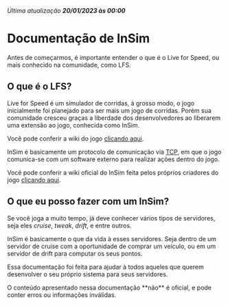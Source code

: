 
<Callout type="info">*Última atualização __20/01/2023 às 00:00__*</Callout>

# Documentação de InSim

Antes de começarmos, é importante entender o que é o Live for Speed, ou mais conhecido na comunidade, como LFS.

## O que é o LFS?

Live for Speed é um simulador de corridas, à grosso modo, o jogo inicialmente foi planejado para ser mais um jogo de corridas.
Porém sua comunidade cresceu graças a liberdade dos desenvolvedores ao liberarem uma extensão ao jogo, conhecida como InSim.

Você pode conferir a wiki do jogo [clicando aqui](https://wikipedia.org/wiki/Live_for_Speed).

InSim é basicamente um protocolo de comunicação via [TCP](https://wikipedia.org/wiki/Internet_protocol_suite), em que o jogo comunica-se com um software externo para realizar ações dentro do jogo.

Você pode conferir a wiki oficial do InSim feita pelos próprios criadores do jogo [clicando aqui](https://en.lfsmanual.net/wiki/InSim).

## O que eu posso fazer com um InSim?

Se você joga a muito tempo, já deve conhecer vários tipos de servidores, seja eles _cruise_, _tweak_, _drift_, e entre outros.

InSim é basicamente o que da vida à esses servidores. Seja dentro de um servidor de cruise com a oportunidade de comprar um veículo, ou em um servidor de drift para computar os seus pontos.

Essa documentação foi feita para ajudar à todos aqueles que querem desenvolver o seu próprio sistema para seus servidores.

<Callout type="warning">
  O conteúdo apresentado nessa documentação **não** é oficial, e pode conter
  erros ou informações inválidas.
</Callout>
